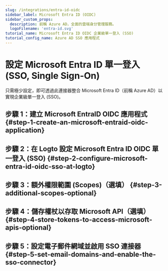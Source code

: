 ```yaml
---
slug: /integrations/entra-id-oidc
sidebar_label: Microsoft Entra ID (OIDC)
sidebar_custom_props:
  description: 前稱 Azure AD，全面的雲端身分管理服務。
  logoFilename: 'entra-id.svg'
tutorial_name: Microsoft Entra ID OIDC 企業級單一登入 (SSO)
tutorial_config_name: Azure AD SSO 應用程式
---
```




# 設定 Microsoft Entra ID 單一登入 (SSO, Single Sign-On)

只需極少設定，即可透過此連接器整合 Microsoft Entra ID（前稱 Azure AD）以實現企業級單一登入 (SSO)。

<GuideTip />

## 步驟 1：建立 Microsoft EntraID OIDC 應用程式 \{#step-1-create-an-microsoft-entraid-oidc-application}

<Step1 />

## 步驟 2：在 Logto 設定 Microsoft Entra ID OIDC 單一登入 (SSO) \{#step-2-configure-microsoft-entra-id-oidc-sso-at-logto}

<Step2 />

## 步驟 3：額外權限範圍 (Scopes)（選填） \{#step-3-additional-scopes-optional}

<Step3 />

## 步驟 4：儲存權杖以存取 Microsoft API（選填） \{#step-4-store-tokens-to-access-microsoft-apis-optional}

<Step4 />

## 步驟 5：設定電子郵件網域並啟用 SSO 連接器 \{#step-5-set-email-domains-and-enable-the-sso-connector}

<Step5 />
